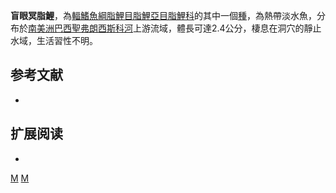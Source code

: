 {{Speciesbox 
| taxon = Stygichthys typhlops
| status = DD
| status_system = IUCN3.1
| authority =  [[Brittan|Brittan]] & [[Böhlke|Böhlke]], 1965
| synonyms = 
}}
'''盲眼冥脂鯉'''，為[[輻鰭魚綱|輻鰭魚綱]][[脂鯉目|脂鯉目]][[脂鯉亞目|脂鯉亞目]][[脂鯉科|脂鯉科]]的其中一個[[種|種]]，為熱帶淡水魚，分布於[[南美洲|南美洲]][[巴西|巴西]][[聖弗朗西斯科河|聖弗朗西斯科河]]上游流域，體長可達2.4公分，棲息在洞穴的靜止水域，生活習性不明。

==参考文献==
{{refbegin}}
*{{FishBase_species|genus=Stygichthys|species=typhlops|year=2014|month=1}}
{{refend}}

== 扩展阅读 ==
{{refbegin}}
*{{wikispecies-inline|Stygichthys typhlops|盲眼冥脂鯉}}
{{refend}}
{{Taxonbar|from=Q137080}}

[[Category:IUCN红色名录数据缺乏物种|M]]
[[Category:冥脂鯉屬|M]]


{{魚類小作品}}